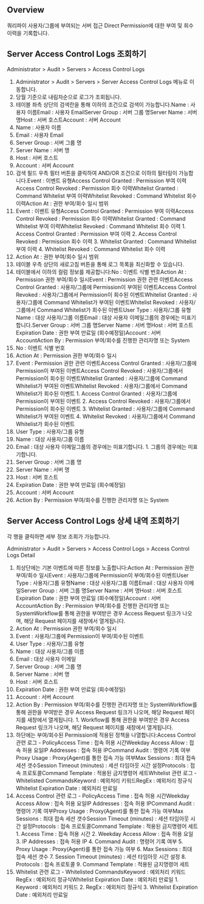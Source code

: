 ## Overview
쿼리파이 사용자/그룹에 부여되는 서버 접근 Direct Permission에 대한 부여 및 회수 이력을 기록합니다.

## Server Access Control Logs 조회하기
Administrator &gt; Audit &gt; Servers &gt; Access Control Logs

1. Administrator > Audit > Servers > Server Access Control Logs 메뉴로 이동합니다.
2. 당월 기준으로 내림차순으로 로그가 조회됩니다.
3. 테이블 좌측 상단의 검색란을 통해 이하의 조건으로 검색이 가능합니다.Name : 사용자 이름Email : 사용자 EmailServer Group : 서버 그룹 명Server Name : 서버 명Host : 서버 호스트Account : 서버 Account
  1. Name : 사용자 이름
  2. Email : 사용자 Email
  3. Server Group : 서버 그룹 명
  4. Server Name : 서버 명
  5. Host : 서버 호스트
  6. Account : 서버 Account
4. 검색 필드 우측 필터 버튼을 클릭하여 AND/OR 조건으로 이하의 필터링이 가능합니다.Event : 이벤트 유형Access Control Granted : Permission 부여 이력Access Control Revoked : Permission 회수 이력Whitelist Granted : Command Whitelist 부여 이력Whitelist Revoked : Command Whitelist 회수 이력Action At : 권한 부여/회수 일시 범위
  1. Event : 이벤트 유형Access Control Granted : Permission 부여 이력Access Control Revoked : Permission 회수 이력Whitelist Granted : Command Whitelist 부여 이력Whitelist Revoked : Command Whitelist 회수 이력
    1. Access Control Granted : Permission 부여 이력
    2. Access Control Revoked : Permission 회수 이력
    3. Whitelist Granted : Command Whitelist 부여 이력
    4. Whitelist Revoked : Command Whitelist 회수 이력
  2. Action At : 권한 부여/회수 일시 범위
5. 테이블 우측 상단의 새로고침 버튼을 통해 로그 목록을 최신화할 수 있습니다.
6. 테이블에서 이하의 컬럼 정보를 제공합니다:No : 이벤트 식별 번호Action At : Permission 권한 부여/회수 일시Event : Permission 권한 관련 이벤트Access Control Granted : 사용자/그룹에 Permission이 부여된 이벤트Access Control Revoked : 사용자/그룹에서 Permission이 회수된 이벤트Whitelist Granted : 사용자/그룹에 Command Whitelist가 부여된 이벤트Whitelist Revoked : 사용자/그룹에서 Command Whitelist가 회수된 이벤트User Type : 사용자/그룹 유형Name : 대상 사용자/그룹 이름Email : 대상 사용자 이메일그룹의 경우에는 미표기합니다.Server Group : 서버 그룹 명Server Name : 서버 명Host : 서버 호스트Expiration Date : 권한 부여 만료일 (회수예정일)Account : 서버 AccountAction By : Permission 부여/회수를 진행한 관리자명 또는 System
  1. No : 이벤트 식별 번호
  2. Action At : Permission 권한 부여/회수 일시
  3. Event : Permission 권한 관련 이벤트Access Control Granted : 사용자/그룹에 Permission이 부여된 이벤트Access Control Revoked : 사용자/그룹에서 Permission이 회수된 이벤트Whitelist Granted : 사용자/그룹에 Command Whitelist가 부여된 이벤트Whitelist Revoked : 사용자/그룹에서 Command Whitelist가 회수된 이벤트
    1. Access Control Granted : 사용자/그룹에 Permission이 부여된 이벤트
    2. Access Control Revoked : 사용자/그룹에서 Permission이 회수된 이벤트
    3. Whitelist Granted : 사용자/그룹에 Command Whitelist가 부여된 이벤트
    4. Whitelist Revoked : 사용자/그룹에서 Command Whitelist가 회수된 이벤트
  4. User Type : 사용자/그룹 유형
  5. Name : 대상 사용자/그룹 이름
  6. Email : 대상 사용자 이메일그룹의 경우에는 미표기합니다.
    1. 그룹의 경우에는 미표기합니다.
  7. Server Group : 서버 그룹 명
  8. Server Name : 서버 명
  9. Host : 서버 호스트
  10. Expiration Date : 권한 부여 만료일 (회수예정일)
  11. Account : 서버 Account
  12. Action By : Permission 부여/회수를 진행한 관리자명 또는 System

## Server Access Control Logs 상세 내역 조회하기
각 행을 클릭하면 세부 정보 조회가 가능합니다.

Administrator &gt; Audit &gt; Servers &gt; Access Control Logs &gt; Access Control Logs Detail

1. 최상단에는 기본 이벤트에 따른 정보를 노출합니다:Action At : Permission 권한 부여/회수 일시Event : 사용자/그룹에 Permission이 부여/회수된 이벤트User Type : 사용자/그룹 유형Name : 대상 사용자/그룹 이름Email : 대상 사용자 이메일Server Group : 서버 그룹 명Server Name : 서버 명Host : 서버 호스트Expiration Date : 권한 부여 만료일 (회수예정일)Account : 서버 AccountAction By : Permission 부여/회수를 진행한 관리자명 또는 SystemWorkflow를 통해 권한을 부여받은 경우 Access Request 링크가 나오며, 해당 Request 페이지를 새창에서 열게됩니다.
  1. Action At : Permission 권한 부여/회수 일시
  2. Event : 사용자/그룹에 Permission이 부여/회수된 이벤트
  3. User Type : 사용자/그룹 유형
  4. Name : 대상 사용자/그룹 이름
  5. Email : 대상 사용자 이메일
  6. Server Group : 서버 그룹 명
  7. Server Name : 서버 명
  8. Host : 서버 호스트
  9. Expiration Date : 권한 부여 만료일 (회수예정일)
  10. Account : 서버 Account
  11. Action By : Permission 부여/회수를 진행한 관리자명 또는 SystemWorkflow를 통해 권한을 부여받은 경우 Access Request 링크가 나오며, 해당 Request 페이지를 새창에서 열게됩니다.
    1. Workflow를 통해 권한을 부여받은 경우 Access Request 링크가 나오며, 해당 Request 페이지를 새창에서 열게됩니다.
2. 하단에는 부여/회수된 Permission에 적용된 정책을 나열합니다:Access Control 관련 로그 - PolicyAccess Time : 접속 허용 시간Weekday Access Allow : 접속 허용 요일IP Addresses : 접속 허용 IPCommand Audit : 명령어 기록 여부Proxy Usage : Proxy(Agent)를 통한 접속 가능 여부Max Sessions : 최대 접속 세션 갯수Session Timeout (minutes) : 세션 타임아웃 시간 설정Protocols : 접속 프로토콜Command Template : 적용된 금지명령어 세트Whitelist 관련 로그 - Whitelisted CommandsKeyword : 예외처리 키워드RegEx : 예외처리 정규식Whitelist Expiration Date : 예외처리 만료일
  1. Access Control 관련 로그 - PolicyAccess Time : 접속 허용 시간Weekday Access Allow : 접속 허용 요일IP Addresses : 접속 허용 IPCommand Audit : 명령어 기록 여부Proxy Usage : Proxy(Agent)를 통한 접속 가능 여부Max Sessions : 최대 접속 세션 갯수Session Timeout (minutes) : 세션 타임아웃 시간 설정Protocols : 접속 프로토콜Command Template : 적용된 금지명령어 세트
    1. Access Time : 접속 허용 시간
    2. Weekday Access Allow : 접속 허용 요일
    3. IP Addresses : 접속 허용 IP
    4. Command Audit : 명령어 기록 여부
    5. Proxy Usage : Proxy(Agent)를 통한 접속 가능 여부
    6. Max Sessions : 최대 접속 세션 갯수
    7. Session Timeout (minutes) : 세션 타임아웃 시간 설정
    8. Protocols : 접속 프로토콜
    9. Command Template : 적용된 금지명령어 세트
  2. Whitelist 관련 로그 - Whitelisted CommandsKeyword : 예외처리 키워드RegEx : 예외처리 정규식Whitelist Expiration Date : 예외처리 만료일
    1. Keyword : 예외처리 키워드
    2. RegEx : 예외처리 정규식
    3. Whitelist Expiration Date : 예외처리 만료일
